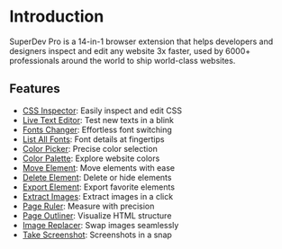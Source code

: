 # Introduction

SuperDev Pro is a 14-in-1 browser extension that helps developers and designers inspect and edit any website 3x faster, used by 6000+ professionals around the world to ship world-class websites.

## Features

- [CSS Inspector](/extension-features/css-inspector): Easily inspect and edit CSS
- [Live Text Editor](/extension-features/live-text-editor): Test new texts in a blink
- [Fonts Changer](/extension-features/fonts-changer): Effortless font switching
- [List All Fonts](/extension-features/list-all-fonts): Font details at fingertips
- [Color Picker](/extension-features/color-picker): Precise color selection
- [Color Palette](/extension-features/color-palette): Explore website colors
- [Move Element](/extension-features/move-element): Move elements with ease
- [Delete Element](/extension-features/delete-element): Delete or hide elements
- [Export Element](/extension-features/export-element): Export favorite elements
- [Extract Images](/extension-features/extract-images): Extract images in a click
- [Page Ruler](/extension-features/page-ruler): Measure with precision
- [Page Outliner](/extension-features/page-outliner): Visualize HTML structure
- [Image Replacer](/extension-features/image-replacer): Swap images seamlessly
- [Take Screenshot](/extension-features/take-screenshot): Screenshots in a snap
